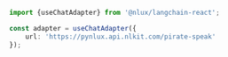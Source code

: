 ```ts
import {useChatAdapter} from '@nlux/langchain-react';

const adapter = useChatAdapter({
    url: 'https://pynlux.api.nlkit.com/pirate-speak'
});
```
